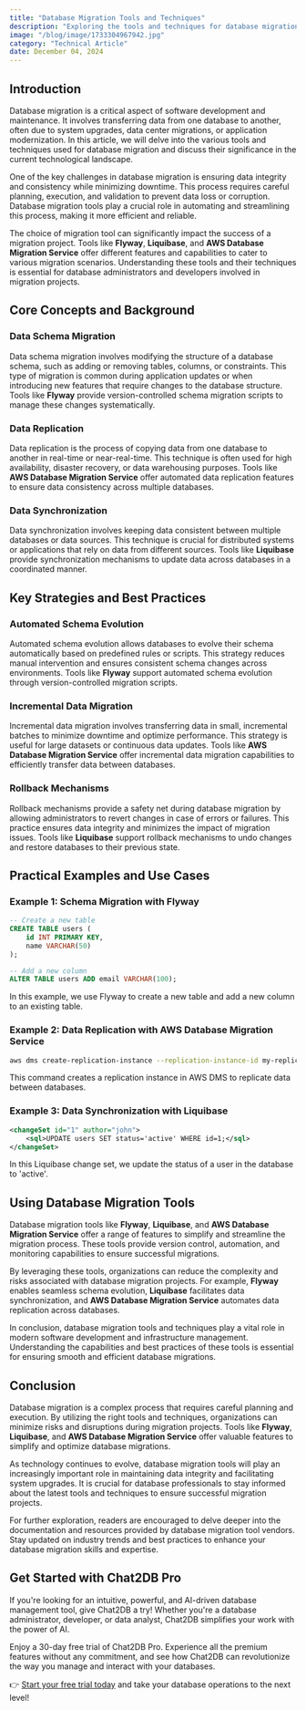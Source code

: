 ```yaml
---
title: "Database Migration Tools and Techniques"
description: "Exploring the tools and techniques for database migration and their impact on modern technology environments."
image: "/blog/image/1733304967942.jpg"
category: "Technical Article"
date: December 04, 2024
---
```


## Introduction

Database migration is a critical aspect of software development and maintenance. It involves transferring data from one database to another, often due to system upgrades, data center migrations, or application modernization. In this article, we will delve into the various tools and techniques used for database migration and discuss their significance in the current technological landscape.

One of the key challenges in database migration is ensuring data integrity and consistency while minimizing downtime. This process requires careful planning, execution, and validation to prevent data loss or corruption. Database migration tools play a crucial role in automating and streamlining this process, making it more efficient and reliable.

The choice of migration tool can significantly impact the success of a migration project. Tools like **Flyway**, **Liquibase**, and **AWS Database Migration Service** offer different features and capabilities to cater to various migration scenarios. Understanding these tools and their techniques is essential for database administrators and developers involved in migration projects.

## Core Concepts and Background

### Data Schema Migration

Data schema migration involves modifying the structure of a database schema, such as adding or removing tables, columns, or constraints. This type of migration is common during application updates or when introducing new features that require changes to the database structure. Tools like **Flyway** provide version-controlled schema migration scripts to manage these changes systematically.

### Data Replication

Data replication is the process of copying data from one database to another in real-time or near-real-time. This technique is often used for high availability, disaster recovery, or data warehousing purposes. Tools like **AWS Database Migration Service** offer automated data replication features to ensure data consistency across multiple databases.

### Data Synchronization

Data synchronization involves keeping data consistent between multiple databases or data sources. This technique is crucial for distributed systems or applications that rely on data from different sources. Tools like **Liquibase** provide synchronization mechanisms to update data across databases in a coordinated manner.

## Key Strategies and Best Practices

### Automated Schema Evolution

Automated schema evolution allows databases to evolve their schema automatically based on predefined rules or scripts. This strategy reduces manual intervention and ensures consistent schema changes across environments. Tools like **Flyway** support automated schema evolution through version-controlled migration scripts.

### Incremental Data Migration

Incremental data migration involves transferring data in small, incremental batches to minimize downtime and optimize performance. This strategy is useful for large datasets or continuous data updates. Tools like **AWS Database Migration Service** offer incremental data migration capabilities to efficiently transfer data between databases.

### Rollback Mechanisms

Rollback mechanisms provide a safety net during database migration by allowing administrators to revert changes in case of errors or failures. This practice ensures data integrity and minimizes the impact of migration issues. Tools like **Liquibase** support rollback mechanisms to undo changes and restore databases to their previous state.

## Practical Examples and Use Cases

### Example 1: Schema Migration with Flyway

```sql
-- Create a new table
CREATE TABLE users (
    id INT PRIMARY KEY,
    name VARCHAR(50)
);

-- Add a new column
ALTER TABLE users ADD email VARCHAR(100);
```

In this example, we use Flyway to create a new table and add a new column to an existing table.

### Example 2: Data Replication with AWS Database Migration Service

```bash
aws dms create-replication-instance --replication-instance-id my-replication-instance
```

This command creates a replication instance in AWS DMS to replicate data between databases.

### Example 3: Data Synchronization with Liquibase

```xml
<changeSet id="1" author="john">
    <sql>UPDATE users SET status='active' WHERE id=1;</sql>
</changeSet>
```

In this Liquibase change set, we update the status of a user in the database to 'active'.

## Using Database Migration Tools

Database migration tools like **Flyway**, **Liquibase**, and **AWS Database Migration Service** offer a range of features to simplify and streamline the migration process. These tools provide version control, automation, and monitoring capabilities to ensure successful migrations.

By leveraging these tools, organizations can reduce the complexity and risks associated with database migration projects. For example, **Flyway** enables seamless schema evolution, **Liquibase** facilitates data synchronization, and **AWS Database Migration Service** automates data replication across databases.

In conclusion, database migration tools and techniques play a vital role in modern software development and infrastructure management. Understanding the capabilities and best practices of these tools is essential for ensuring smooth and efficient database migrations.

## Conclusion

Database migration is a complex process that requires careful planning and execution. By utilizing the right tools and techniques, organizations can minimize risks and disruptions during migration projects. Tools like **Flyway**, **Liquibase**, and **AWS Database Migration Service** offer valuable features to simplify and optimize database migrations.

As technology continues to evolve, database migration tools will play an increasingly important role in maintaining data integrity and facilitating system upgrades. It is crucial for database professionals to stay informed about the latest tools and techniques to ensure successful migration projects.

For further exploration, readers are encouraged to delve deeper into the documentation and resources provided by database migration tool vendors. Stay updated on industry trends and best practices to enhance your database migration skills and expertise.

## Get Started with Chat2DB Pro

If you're looking for an intuitive, powerful, and AI-driven database management tool, give Chat2DB a try! Whether you're a database administrator, developer, or data analyst, Chat2DB simplifies your work with the power of AI.

Enjoy a 30-day free trial of Chat2DB Pro. Experience all the premium features without any commitment, and see how Chat2DB can revolutionize the way you manage and interact with your databases.

👉 [Start your free trial today](https://chat2db.ai/pricing) and take your database operations to the next level!
